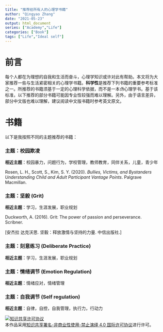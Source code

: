 ```yaml
---
title: "推荐给所有人的心理学书籍"
author: "Qingyao Zhang"
date: "2021-05-23"
output: html_document
series: ["Academy","Life"]
categories: ["Book"]
tags: ["Life","Ideal self"]
---
```


# 前言

每个人都在为理想的自我和生活而奋斗，心理学知识或许对此有帮助。本文将为大家推荐一些与生活紧密相关的心理学书籍。**科学性**是推荐下列书籍的重要参考标准之一。所推荐的书籍须基于一定的心理科学依据，而不是一本*伪*心理学书。基于该标准，以下推荐的部分书籍可能因专业性较强而难以理解。另外，由于语言差异，部分中文版也难以理解，建议阅读中文版书籍时参考英文原文。

# 书籍

以下是我按照不同的主题推荐的书籍：

### 主题：校园欺凌

**相近主题**：校园暴力，问题行为，学校管理，教师教育，同伴关系，儿童，青少年

Rosen, L. H., Scott, S., Kim, S. Y. (2020). *Bullies, Victims, and Bystanders Understanding Child and Adult Participant Vantage Points*. Palgrave Macmillan. 

### 主题：坚毅 (Grit)

**相近主题**：学习，生涯发展，职业规划

Duckworth, A. (2016). Grit: The power of passion and perseverance. Scribner.

[安杰拉 达克沃思. 坚毅：释放激情与坚持的力量. 中信出版社.]

### 主题：刻意练习 (Deliberate Practice)

**相近主题**：学习，生涯发展，职业规划


### 主题：情绪调节 (Emotion Regulation)

**相近主题**：情绪应对，情绪管理


### 主题：自我调节 (Self regulation)

**相近主题**：自律，自控，自我管理，执行力，行动力

<a rel="license" href="http://creativecommons.org/licenses/by-nc-nd/4.0/"><img alt="知识共享许可协议" style="border-width:0" src="https://i.creativecommons.org/l/by-nc-nd/4.0/80x15.png" /></a><br />本作品采用<a rel="license" href="http://creativecommons.org/licenses/by-nc-nd/4.0/">知识共享署名-非商业性使用-禁止演绎 4.0 国际许可协议</a>进行许可。
